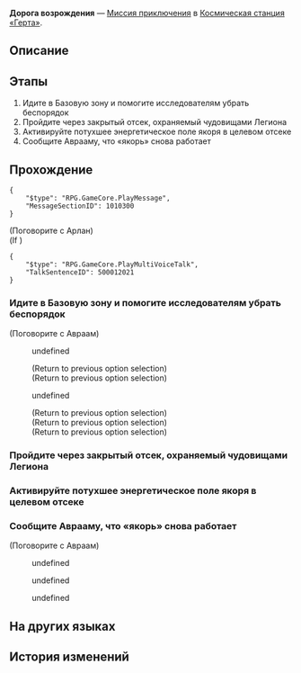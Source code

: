 {{Дополнить|Диалоги.}}
{{Миссия Инфобокс
|id              = 2000101
|Название        = 
|Изображение     = Миссия Освоения Дорога возрождения.png
|Тип             = Миссия приключения
|События         = 
|Глава           = 
|Условия         = Завершена [[Миссия приключения]] ''[[Дорога возрождения]]''
|Персонажи       = Авраам; Арлан; Первопроходец
|СтартЛокация    = [[Космическая станция «Герта»]] — [[Главная контрольная зона]]
|Локации         = Главная контрольная зона
|Предыдущая      = 
|Следующая       = ???
|Награды         = Опыт Освоения*100; Звёздный нефрит*30; Журнал приключений*2; Гертаreum*50; Кредиты*4 000
}}
'''Дорога возрождения''' — [[Миссия приключения]] в [[Космическая станция «Герта»]].

==Описание==
{{Описание|<!--официальное описание из Перекрёстка судеб-->}}

==Этапы==
# Идите в Базовую зону и помогите исследователям убрать беспорядок
# Пройдите через закрытый отсек, охраняемый чудовищами Легиона
# Активируйте потухшее энергетическое поле якоря в целевом отсеке
# Сообщите Аврааму, что «якорь» снова работает

==Прохождение==
{{Дополнить}}

:<!--1-second delay-->
<pre>{
	"$type": "RPG.GameCore.PlayMessage",
	"MessageSectionID": 1010300
}</pre>

;(Поговорите с Арлан)
;(If {{cx}}<!--SubMission Finish: 200010001-->)
<pre>{
	"$type": "RPG.GameCore.PlayMultiVoiceTalk",
	"TalkSentenceID": 500012021
}</pre>
<!--Unknown TalkSentence: 200022201-->
{{Диалог Конец}}

===Идите в Базовую зону и помогите исследователям убрать беспорядок===
{{Описание миссии|локация=Базовая зона|В Базовой зоне, находящейся на передовой, опасно. Оставшийся в одиночестве исследователь ждёт помощи. В этот момент ваш старый знакомый Авраам вот-вот столкнётся лицом к лицу со своим страхом...}}
{{Диалог Начало}}

;(Поговорите с Авраам)
<!--Unknown TalkSentence: 200022232-->
:{{Диалог|Стрелка}} undefined
:<!--Unknown TalkSentence: 200022234-->
:<!--Unknown TalkSentence: 200022235-->
:<!--Unknown TalkSentence: 200022236-->
:<!--Unknown TalkSentence: 200022242-->
:<!--Unknown TalkSentence: 200022243-->
:<!--Unknown TalkSentence: 200022244-->
:;(Return to previous option selection)
:;(Return to previous option selection)
:{{Диалог|Стрелка}} undefined
:<!--Unknown TalkSentence: 200022238-->
:<!--Unknown TalkSentence: 200022239-->
:<!--Unknown TalkSentence: 200022240-->
:<!--Unknown TalkSentence: 200022241-->
:<!--Unknown TalkSentence: 200022242-->
:<!--Unknown TalkSentence: 200022243-->
:<!--Unknown TalkSentence: 200022244-->
:;(Return to previous option selection)
:;(Return to previous option selection)
:;(Return to previous option selection)
{{Диалог Конец}}

===Пройдите через закрытый отсек, охраняемый чудовищами Легиона===
{{Диалог Начало}}
{{Диалог Конец}}

===Активируйте потухшее энергетическое поле якоря в целевом отсеке===
{{Диалог Начало}}
{{Диалог Конец}}

===Сообщите Аврааму, что «якорь» снова работает===
{{Диалог Начало}}

;(Поговорите с Авраам)
<!--Unknown TalkSentence: 200022265-->
<!--Unknown TalkSentence: 200022266-->
:{{Диалог|Стрелка}} undefined
:<!--Unknown TalkSentence: 200022268-->
:<!--Unknown TalkSentence: 200022269-->
:<!--Unknown TalkSentence: 200022270-->
:<!--Unknown TalkSentence: 200022271-->
:<!--Unknown TalkSentence: 200022286-->
:<!--Unknown TalkSentence: 200022287-->
:<!--Unknown TalkSentence: 200022288-->
:{{Диалог|Стрелка}} undefined
:<!--Unknown TalkSentence: 200022273-->
:<!--Unknown TalkSentence: 200022274-->
:{{Диалог|Стрелка}} undefined
:<!--Unknown TalkSentence: 200022283-->
:<!--Unknown TalkSentence: 200022284-->
:<!--Unknown TalkSentence: 200022285-->
:<!--Unknown TalkSentence: 200022286-->
:<!--Unknown TalkSentence: 200022287-->
:<!--Unknown TalkSentence: 200022288-->
{{Диалог Конец}}

==На других языках==
{{На других языках
|en   = Road to Revival
|zhs  = 复兴之路
|zht  = 復興之路
|ja   = 復興の路
|ko   = 부흥의 길
|es   = El camino del renacimiento
|fr   = La route vers la renaissance
|ru   = Дорога возрождения
|th   = เส้นทางแห่งความรุ่งเรือง
|vi   = Con Đường Phục Hưng
|de   = Weg zur Wiederbelebung
|id   = Jalan Kebangkitan
|pt   = Estrada para o Renascimento
}}

==История изменений==
{{История изменений|2.7}}
